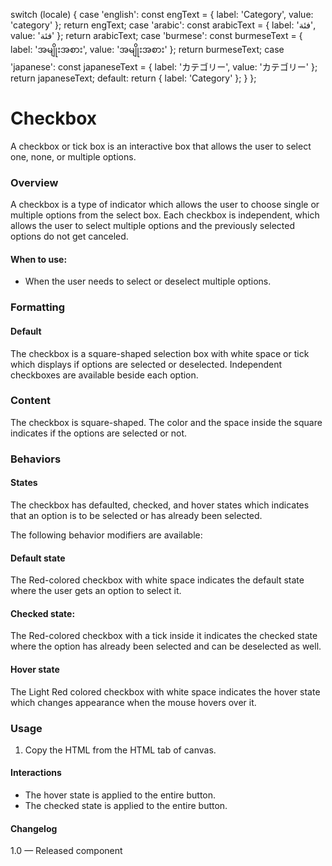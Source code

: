 
  switch (locale) {
    case 'english':
      const engText = { label: 'Category', value: 'category' };
      return engText;
    case 'arabic':
      const arabicText = { label: 'فئة', value: 'فئة' };
      return arabicText;
    case 'burmese':
      const burmeseText = { label: 'အမျိုးအစား', value: 'အမျိုးအစား' };
      return burmeseText;
    case 'japanese':
      const japaneseText = { label: 'カテゴリー', value: 'カテゴリー' };
      return japaneseText;
    default:
      return { label: 'Category' };
  }
};

<Meta of={CheckboxStories} />

# Checkbox

A checkbox or tick box is an interactive box that allows the user to select one, none, or multiple options.

### Overview

A checkbox is a type of indicator which allows the user to choose single or multiple options from the select box. Each checkbox is independent, which allows the user to select multiple options and the previously selected options do not get canceled.

#### When to use:

- When the user needs to select or deselect multiple options.

### Formatting

#### Default

The checkbox is a square-shaped selection box with white space or tick which displays if options are selected or deselected. Independent checkboxes are available beside each option.

### Content

The checkbox is square-shaped. The color and the space inside the square indicates if the options are selected or not.

### Behaviors

#### States

The checkbox has defaulted, checked, and hover states which indicates that an option is to be selected or has already been selected.

The following behavior modifiers are available:

#### Default state

The Red-colored checkbox with white space indicates the default state where the user gets an option to select it.

#### Checked state:

The Red-colored checkbox with a tick inside it indicates the checked state where the option has already been selected and can be deselected as well.

#### Hover state

The Light Red colored checkbox with white space indicates the hover state which changes appearance when the mouse hovers over it.

<Canvas>
  <Story of={CheckboxStories.DefaultCheckbox} />
</Canvas>

### Usage

1. Copy the HTML from the HTML tab of canvas.

#### Interactions

- The hover state is applied to the entire button.
- The checked state is applied to the entire button.

#### Changelog

1.0 — Released component
